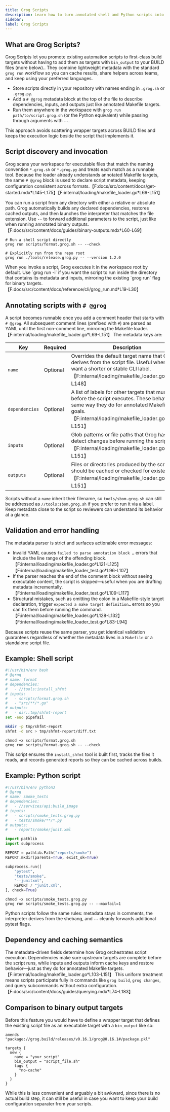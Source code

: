 ```yaml
---
title: Grog Scripts
description: Learn how to turn annotated shell and Python scripts into first-class Grog targets that are easy to share and run.
sidebar:
label: Grog Scripts
---
```



## What are Grog Scripts?

Grog Scripts let you promote existing automation scripts to first-class build targets without having to add them as targets with `bin_output` to your BUILD files (more below)..
They combine lightweight metadata with the standard `grog run` workflow so you can cache results, share helpers across teams, and keep using your preferred languages.

- Store scripts directly in your repository with names ending in `.grog.sh` or `.grog.py`.
- Add a `# @grog` metadata block at the top of the file to describe dependencies, inputs, and outputs just like annotated Makefile targets.
- Run them anywhere in the workspace with `grog run path/to/script.grog.sh` (or the Python equivalent) while passing through arguments with `--`.

This approach avoids scattering wrapper targets across BUILD files and keeps the execution logic beside the script that implements it.

## Script discovery and invocation

Grog scans your workspace for executable files that match the naming convention `*.grog.sh` or `*.grog.py` and treats each match as a runnable tool.
Because the loader already understands annotated Makefile targets, the same `# @grog` block is used to declare script metadata, keeping configuration consistent across formats.【F:docs/src/content/docs/get-started.mdx†L145-L175】【F:internal/loading/makefile_loader.go†L69-L151】

You can run a script from any directory with either a relative or absolute path.
Grog automatically builds any declared dependencies, restores cached outputs, and then launches the interpreter that matches the file extension.
Use `--` to forward additional parameters to the script, just like when running annotated binary outputs.【F:docs/src/content/docs/guides/binary-outputs.mdx†L60-L69】

```shell
# Run a shell script directly
grog run scripts/format.grog.sh -- --check

# Explicitly run from the repo root
grog run ./tools/release.grog.py -- --version 1.2.0
```

<Aside>
  When you invoke a script, Grog executes it in the workspace root by default.
  Use `grog run -i` if you want the script to run inside the directory that contains its metadata and inputs, mirroring the existing `grog run` flag for binary targets.【F:docs/src/content/docs/reference/cli/grog_run.md†L19-L30】
</Aside>

## Annotating scripts with `# @grog`

A script becomes runnable once you add a comment header that starts with `# @grog`.
All subsequent comment lines (prefixed with `#`) are parsed as YAML until the first non-comment line, mirroring the Makefile loader.【F:internal/loading/makefile_loader.go†L69-L151】
The metadata keys are:

| Key            | Required | Description                                                                                                                                                                                      |
|----------------|----------|--------------------------------------------------------------------------------------------------------------------------------------------------------------------------------------------------|
| `name`         | Optional | Overrides the default target name that Grog derives from the script file. Useful when you want a shorter or stable CLI label.【F:internal/loading/makefile_loader.go†L103-L148】                   |
| `dependencies` | Optional | A list of labels for other targets that must finish before the script executes. These behave the same way they do for annotated Makefile goals.【F:internal/loading/makefile_loader.go†L103-L151】 |
| `inputs`       | Optional | Glob patterns or file paths that Grog hashes to detect changes before running the script.【F:internal/loading/makefile_loader.go†L103-L151】                                                       |
| `outputs`      | Optional | Files or directories produced by the script that should be cached or checked for existence.【F:internal/loading/makefile_loader.go†L103-L151】                                                     |

Scripts without a `name` inherit their filename, so `tools/sbom.grog.sh` can still be addressed as `//tools:sbom.grog.sh` if you prefer to run it via a label.
Keep metadata close to the script so reviewers can understand its behavior at a glance.

## Validation and error handling

The metadata parser is strict and surfaces actionable error messages:

- Invalid YAML causes `failed to parse annotation block …` errors that include the line range of the offending block.【F:internal/loading/makefile_loader.go†L121-L125】【F:internal/loading/makefile_loader_test.go†L96-L107】
- If the parser reaches the end of the comment block without seeing executable content, the script is skipped—useful when you are drafting metadata incrementally.【F:internal/loading/makefile_loader_test.go†L109-L117】
- Structural mistakes, such as omitting the colon in a Makefile-style target declaration, trigger `expected a make target definition…` errors so you can fix them before running the command.【F:internal/loading/makefile_loader.go†L128-L132】【F:internal/loading/makefile_loader_test.go†L83-L94】

Because scripts reuse the same parser, you get identical validation guarantees regardless of whether the metadata lives in a `Makefile` or a standalone script file.

## Example: Shell script

```bash
#!/usr/bin/env bash
# @grog
# name: format
# dependencies:
#   - //tools:install_shfmt
# inputs:
#   - scripts/format.grog.sh
#   - "src/**/*.go"
# outputs:
#   - dir::tmp/shfmt-report
set -euo pipefail

mkdir -p tmp/shfmt-report
shfmt -d src > tmp/shfmt-report/diff.txt
```

```shell
chmod +x scripts/format.grog.sh
grog run scripts/format.grog.sh -- --check
```

This script ensures the `install_shfmt` tool is built first, tracks the files it reads, and records generated reports so they can be cached across builds.

## Example: Python script

```python
#!/usr/bin/env python3
# @grog
# name: smoke_tests
# dependencies:
#   - //services/api:build_image
# inputs:
#   - scripts/smoke_tests.grog.py
#   - tests/smoke/**/*.py
# outputs:
#   - reports/smoke/junit.xml

import pathlib
import subprocess

REPORT = pathlib.Path("reports/smoke")
REPORT.mkdir(parents=True, exist_ok=True)

subprocess.run([
    "pytest",
    "tests/smoke",
    "--junitxml",
    REPORT / "junit.xml",
], check=True)
```

```shell
chmod +x scripts/smoke_tests.grog.py
grog run scripts/smoke_tests.grog.py -- --maxfail=1
```

Python scripts follow the same rules: metadata stays in comments, the interpreter derives from the shebang, and `--` cleanly forwards additional pytest flags.

## Dependency and caching semantics

The metadata-driven fields determine how Grog orchestrates script execution.
Dependencies make sure upstream targets are complete before the script runs, while inputs and outputs inform cache keys and restore behavior—just as they do for annotated Makefile targets.【F:internal/loading/makefile_loader.go†L103-L151】
This uniform treatment means scripts participate fully in commands like `grog build`, `grog changes`, and query subcommands without extra configuration.【F:docs/src/content/docs/guides/querying.mdx†L74-L183】

## Comparison to binary output targets

Before this feature you would have to define a wrapper target that defines the existing script file as an executable target with a `bin_output` like so:

```pkl
amends "package://grog.build/releases/v0.16.1/grog@0.16.1#/package.pkl"

targets {
  new {
    name = "your_script"
    bin_output = "script_file.sh"
    tags {
      "no-cache"
    }
  }
}
```

While this is less convenient and arguably a bit awkward, since there is no actual build step, it can still be useful in case you want to keep your build configuration separater from your scripts.
